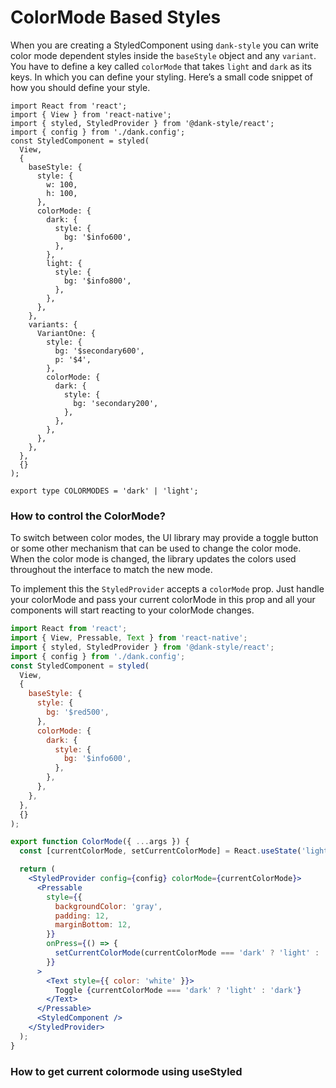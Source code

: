 
<Meta title="api/ColorMode Based Styles" />

# ColorMode Based Styles

When you are creating a StyledComponent using `dank-style` you can write color mode dependent styles inside the `baseStyle` object and any `variant`. You have to define a key called `colorMode` that takes `light` and `dark` as its keys. In which you can define your styling. Here’s a small code snippet of how you should define your style.

```tsx
import React from 'react';
import { View } from 'react-native';
import { styled, StyledProvider } from '@dank-style/react';
import { config } from './dank.config';
const StyledComponent = styled(
  View,
  {
    baseStyle: {
      style: {
        w: 100,
        h: 100,
      },
      colorMode: {
        dark: {
          style: {
            bg: '$info600',
          },
        },
        light: {
          style: {
            bg: '$info800',
          },
        },
      },
    },
    variants: {
      VariantOne: {
        style: {
          bg: '$secondary600',
          p: '$4',
        },
        colorMode: {
          dark: {
            style: {
              bg: 'secondary200',
            },
          },
        },
      },
    },
  },
  {}
);
```

```tsx
export type COLORMODES = 'dark' | 'light';
```

### How to control the ColorMode?

To switch between color modes, the UI library may provide a toggle button or some other mechanism that can be used to change the color mode. When the color mode is changed, the library updates the colors used throughout the interface to match the new mode.

To implement this the `StyledProvider` accepts a `colorMode` prop. Just handle your colorMode and pass your current colorMode in this prop and all your components will start reacting to your colorMode changes.

```jsx
import React from 'react';
import { View, Pressable, Text } from 'react-native';
import { styled, StyledProvider } from '@dank-style/react';
import { config } from './dank.config';
const StyledComponent = styled(
  View,
  {
    baseStyle: {
      style: {
        bg: '$red500',
      },
      colorMode: {
        dark: {
          style: {
            bg: '$info600',
          },
        },
      },
    },
  },
  {}
);

export function ColorMode({ ...args }) {
  const [currentColorMode, setCurrentColorMode] = React.useState('light');

  return (
    <StyledProvider config={config} colorMode={currentColorMode}>
      <Pressable
        style={{
          backgroundColor: 'gray',
          padding: 12,
          marginBottom: 12,
        }}
        onPress={() => {
          setCurrentColorMode(currentColorMode === 'dark' ? 'light' : 'dark');
        }}
      >
        <Text style={{ color: 'white' }}>
          Toggle {currentColorMode === 'dark' ? 'light' : 'dark'}
        </Text>
      </Pressable>
      <StyledComponent />
    </StyledProvider>
  );
}
```

### How to get current colormode using useStyled

```jsx

```

<Canvas>
  <Story id="api-stories-colormode--color-mode" />
</Canvas>
